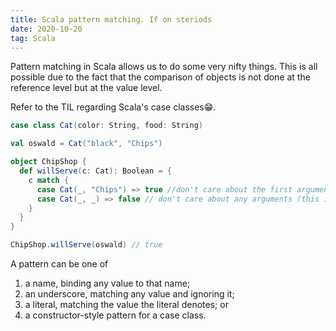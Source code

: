 ```yaml
---
title: Scala pattern matching. If on steriods
date: 2020-10-20
tag: Scala
---
```


Pattern matching in Scala allows us to do some very nifty things. This is all
possible due to the fact that the comparison of objects is not done at the
reference level but at the value level.

Refer to the TIL regarding Scala's case classes😁.

```Scala
case class Cat(color: String, food: String)

val oswald = Cat("black", "Chips")

object ChipShop {
  def willServe(c: Cat): Boolean = {
    c match {
      case Cat(_, "Chips") => true //don't care about the first argument
      case Cat(_, _) => false // don't care about any arguments (this is the default case essentially)
    }
  }
}

ChipShop.willServe(oswald) // true
```

A pattern can be one of

1. a name, binding any value to that name;
2. an underscore, matching any value and ignoring it;
3. a literal, matching the value the literal denotes; or
4. a constructor-style pattern for a case class.
